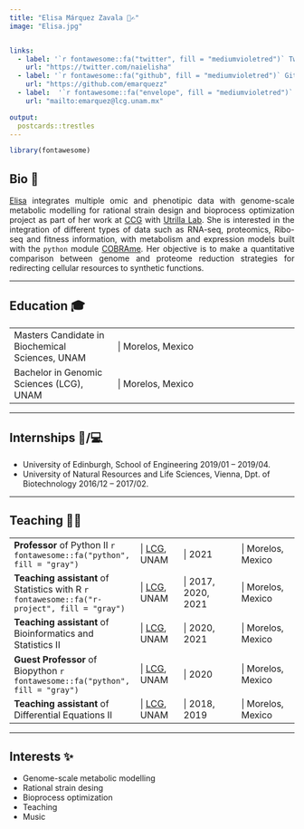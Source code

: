 ```yaml
---
title: "Elisa Márquez Zavala 🧫✍"
image: "Elisa.jpg"


links:
  - label: '`r fontawesome::fa("twitter", fill = "mediumvioletred")` Twitter'
    url: "https://twitter.com/naielisha"
  - label: '`r fontawesome::fa("github", fill = "mediumvioletred")` Github'
    url: "https://github.com/emarquezz"
  - label:  '`r fontawesome::fa("envelope", fill = "mediumvioletred")` Mail'
    url: "mailto:emarquez@lcg.unam.mx"

output:
  postcards::trestles
---
```


```r
library(fontawesome)
```



## Bio 📔
<p style='text-align: justify;'>[Elisa](http://emarquezz.github.io/) integrates multiple omic and phenotipic data with genome-scale metabolic modelling  for rational strain design and bioprocess optimization project as part of her work at [CCG](https://www.ccg.unam.mx/) with [Utrilla Lab](https://sites.google.com/ccg.unam.mx/utrillalab/home). She is interested in the integration of different types of data such as RNA-seq, proteomics, Ribo-seq and fitness information, with metabolism and expression models built with the `python` module [COBRAme](https://cobrame.readthedocs.io/en/master/). Her objective is to make a quantitative comparison between genome and proteome reduction strategies for redirecting cellular resources to synthetic functions. </p>

--------------------------

## Education 🎓

|  |  |
|:------|:-----------|
| Masters Candidate in Biochemical Sciences, UNAM |&#124; Morelos, Mexico
| Bachelor in Genomic Sciences (LCG), UNAM |&#124; Morelos, Mexico |


------------------------------------

## Internships 🧫/💻

- University of Edinburgh, School of
Engineering 2019/01 – 2019/04.
- University of Natural Resources
and Life Sciences, Vienna, Dpt. of Biotechnology
2016/12 – 2017/02.

--------------------------

## Teaching 👩‍🏫

|  |  |  |  |
|:------------------|:------|:--------|:--------|
| **Professor** of Python II `r fontawesome::fa("python", fill = "gray")`|&#124; [LCG](https://www.lcg.unam.mx/), UNAM|&#124; 2021 |&#124; Morelos, Mexico
| **Teaching assistant** of Statistics with R `r fontawesome::fa("r-project", fill = "gray")` |&#124; [LCG](https://www.lcg.unam.mx/), UNAM|&#124; 2017, 2020, 2021 |&#124; Morelos, Mexico
| **Teaching assistant** of Bioinformatics and Statistics II |&#124; [LCG](https://www.lcg.unam.mx/), UNAM|&#124; 2020, 2021 |&#124; Morelos, Mexico
| **Guest Professor** of Biopython `r fontawesome::fa("python", fill = "gray")`|&#124; [LCG](https://www.lcg.unam.mx/), UNAM |&#124; 2020 |&#124; Morelos, Mexico
| **Teaching assistant** of Differential Equations II|&#124; [LCG](https://www.lcg.unam.mx/), UNAM|&#124; 2018, 2019|&#124; Morelos, Mexico |

-----------------------------------

## Interests ✨

- Genome-scale metabolic modelling
- Rational strain desing
- Bioprocess optimization
- Teaching
- Music
